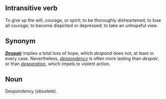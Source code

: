 ==Intransitive verb== 
To give up the will, courage, or spirit; to be thoroughly disheartened; to lose all courage; to become dispirited or
depressed; to take an unhopeful view.

==Synonym==
'''''[[Despair]]''''' implies a total loss of hope, which ''despond'' does not, at least in every case. Nevertheless, ''[[despondency]]'' is often more lasting than
''despair'', or than ''[[desperation]]'', which impels to violent
action.

==Noun== 
Despondency (obsolete).
